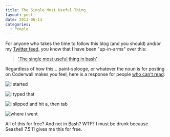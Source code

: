 ```yaml
---
title: The Single Most Useful Thing
layout: post
date: 2013-06-14
categories:
  - People
---
```


For anyone who takes the time to follow this blog (and you should) and/or my [Twitter feed][1], you know that I have been "up-in-arms" over this:

> ['The single most useful thing in bash'][2]

Regardless of how this... paint-splooge, or whatever the noun is for posting on Coderwall makes you feel, here is a response for people [who can't read][3]:

![i started][4]

![i typed that][5]

![i slipped and hit a, then tab][6]

![where i went][7]

All of this for free? And not in Bash? WTF? I must be drunk because Seashell 7.5.11 gives me this for free.

[1]: http://twitter.com/braidn
[2]: https://coderwall.com/p/oqtj8w
[3]: http://cloudbacon.com/2011/12/19/People-Can-Not-Read
[4]: http://bc5e368a8867af61c3ed-e931c6f21220c188f04654bd7a220e82.r14.cf2.rackcdn.com/whereIam.png
[5]: http://bc5e368a8867af61c3ed-e931c6f21220c188f04654bd7a220e82.r14.cf2.rackcdn.com/whatItype.png
[6]: http://bc5e368a8867af61c3ed-e931c6f21220c188f04654bd7a220e82.r14.cf2.rackcdn.com/whatItBecomes.png
[7]: http://bc5e368a8867af61c3ed-e931c6f21220c188f04654bd7a220e82.r14.cf2.rackcdn.com/whereIwent.png
